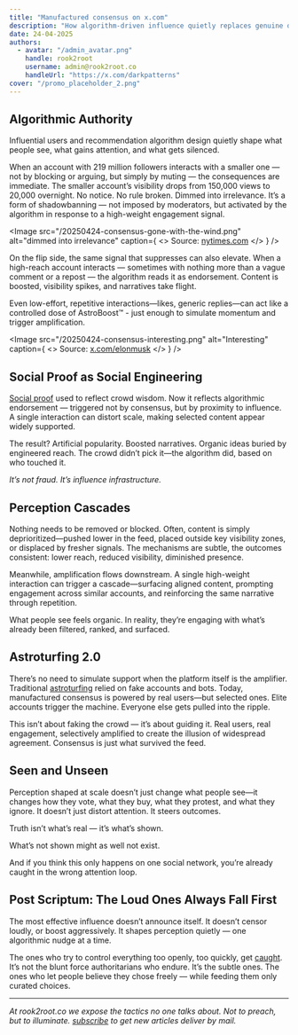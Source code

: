```yaml
---
title: "Manufactured consensus on x.com"
description: "How algorithm-driven influence quietly replaces genuine discourse with engineered popularity—no fake users, no overt propaganda."
date: 24-04-2025
authors:
  - avatar: "/admin_avatar.png"
    handle: rook2root
    username: admin@rook2root.co
    handleUrl: "https://x.com/darkpatterns"
cover: "/promo_placeholder_2.png"
---
```


## Algorithmic Authority

Influential users and recommendation algorithm design quietly shape what people see, what gains attention, and what gets silenced.


When an account with 219 million followers interacts with a smaller one — not by blocking or arguing, but simply by muting — the consequences are immediate. The smaller account’s visibility drops from 150,000 views to 20,000 overnight. No notice. No rule broken. Dimmed into irrelevance. It’s a form of shadowbanning — not imposed by moderators, but activated by the algorithm in response to a high-weight engagement signal.


<Image
  src="/20250424-consensus-gone-with-the-wind.png"
  alt="dimmed into irrelevance"
  caption={
    <>
      Source: <a href="https://www.nytimes.com/interactive/2025/04/23/business/elon-musk-x-suppression-laura-loomer.html" target="_blank" rel="noopener noreferrer">nytimes.com</a>
    </>
  }
/>


On the flip side, the same signal that suppresses can also elevate. When a high-reach account interacts — sometimes with nothing more than a vague comment or a repost — the algorithm reads it as endorsement. Content is boosted, visibility spikes, and narratives take flight.


Even low-effort, repetitive interactions—likes, generic replies—can act like a controlled dose of AstroBoost™ - just enough to simulate momentum and trigger amplification.

<Image
  src="/20250424-consensus-interesting.png"
  alt="Interesting"
  caption={
    <>
      Source: <a href="https://x.com/elonmusk" target="_blank" rel="noopener noreferrer">x.com/elonmusk</a>
    </>
  }
/>


## Social Proof as Social Engineering


[Social proof](/library/user-influence-and-retention-engineering/perception-management-and-influence/social-proof-manipulation) used to reflect crowd wisdom. Now it reflects algorithmic endorsement — triggered not by consensus, but by proximity to influence. A single interaction can distort scale, making selected content appear widely supported.


The result? Artificial popularity. Boosted narratives. Organic ideas buried by engineered reach. The crowd didn’t pick it—the algorithm did, based on who touched it.


*It’s not fraud. It’s influence infrastructure.*


## Perception Cascades


Nothing needs to be removed or blocked. Often, content is simply deprioritized—pushed lower in the feed, placed outside key visibility zones, or displaced by fresher signals. The mechanisms are subtle, the outcomes consistent: lower reach, reduced visibility, diminished presence.


Meanwhile, amplification flows downstream. A single high-weight interaction can trigger a cascade—surfacing aligned content, prompting engagement across similar accounts, and reinforcing the same narrative through repetition.


What people see feels organic. In reality, they’re engaging with what’s already been filtered, ranked, and surfaced.


## Astroturfing 2.0


There’s no need to simulate support when the platform itself is the amplifier. Traditional [astroturfing](/library/user-influence-and-retention-engineering/perception-management-and-influence/astroturfing) relied on fake accounts and bots. Today, manufactured consensus is powered by real users—but selected ones. Elite accounts trigger the machine. Everyone else gets pulled into the ripple.


This isn’t about faking the crowd — it’s about guiding it. Real users, real engagement, selectively amplified to create the illusion of widespread agreement. Consensus is just what survived the feed.


## Seen and Unseen


Perception shaped at scale doesn’t just change what people see—it changes how they vote, what they buy, what they protest, and what they ignore. It doesn’t just distort attention. It steers outcomes.


Truth isn’t what’s real — it’s what’s shown.


What’s not shown might as well not exist.


And if you think this only happens on one social network, you’re already caught in the wrong attention loop.


## Post Scriptum: The Loud Ones Always Fall First


The most effective influence doesn’t announce itself. It doesn’t censor loudly, or boost aggressively. It shapes perception quietly — one algorithmic nudge at a time.


The ones who try to control everything too openly, too quickly, get [caught](hhttps://digital-strategy.ec.europa.eu/en/news/commission-addresses-additional-investigatory-measures-x-ongoing-proceedings-under-digital-services/).
It’s not the blunt force authoritarians who endure. It’s the subtle ones. The ones who let people believe they chose freely — while feeding them only curated choices.

-----

*At rook2root.co we expose the tactics no one talks about. Not to preach, but to illuminate. [subscribe](https://rook2root.beehiiv.com/subscribe) to get new articles deliver by mail.*

